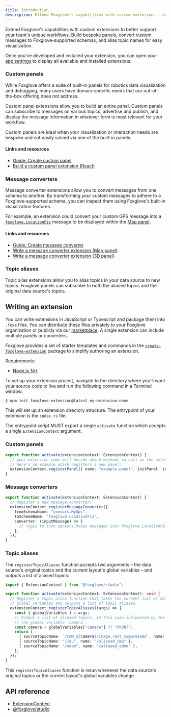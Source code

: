 ```yaml
---
title: Introduction
description: Extend Foxglove's capabilities with custom extensions – build bespoke panels, convert custom messages to Foxglove-supported schemas, and alias topic names for easy visualization.
---
```


Extend Foxglove's capabilities with custom extensions to better support your team's unique workflows. Build bespoke panels, convert custom messages to Foxglove-supported schemas, and alias topic names for easy visualization.

Once you've developed and installed your extension, you can open your [app settings](/docs/visualization/introduction#settings#extensions) to display all available and installed extensions.

### Custom panels

While Foxglove offers a suite of built-in panels for robotics data visualization and debugging, many users have domain-specific needs that our out-of-the-box offering does not address.

Custom panel extensions allow you to build an entire panel. Custom panels can subscribe to messages on various topics, advertise and publish, and display the message information in whatever form is most relevant for your workflow.

Custom panels are ideal when your visualization or interaction needs are bespoke and not easily solved via one of the built-in panels.

#### Links and resources

- [Guide: Create custom panel](guides/create-custom-panel)
- [Build a custom panel extension (React)](https://foxglove.dev/blog/building-a-custom-react-panel-with-foxglove-studio-extensions)

### Message converters

Message converter extensions allow you to convert messages from one schema to another. By transforming your custom messages to adhere to a Foxglove-supported schema, you can inspect them using Foxglove's built-in visualization features.

For example, an extension could convert your custom GPS message into a [`foxglove.LocationFix`](/docs/visualization/message-schemas/location-fix) message to be displayed within the [Map panel](/docs/visualization/panels/map).

#### Links and resources

- [Guide: Create message converter](guides/create-message-converter)
- [Write a message converter extension (Map panel)](https://foxglove.dev/blog/announcing-message-converter-extensions-in-foxglove-studio)
- [Write a message converter extension (3D panel)](https://foxglove.dev/blog/using-message-converters-to-display-3d-markers-in-foxglove-studio)

### Topic aliases

Topic alias extensions allow you to alias topics in your data source to new topics. Foxglove panels can subscribe to both the aliased topics and the original data source's topics.

## Writing an extension

You can write extensions in JavaScript or Typescript and package them into `.foxe` files. You can distribute these files privately to your Foxglove organization or publicly via our [marketplace](https://github.com/foxglove/studio-extension-marketplace). A single extension can include multiple panels or converters.

Foxglove provides a set of starter templates and commands in the [`create-foxglove-extension`](https://github.com/foxglove/create-foxglove-extension) package to simplify authoring an extension.

Requirements:

- [Node.js 14+](https://nodejs.org/)

To set up your extension project, navigate to the directory where you'll want your source code to live and run the following command in a Terminal window:

```bash
$ npm init foxglove-extension@latest my-extension-name
```

This will set up an extension directory structure. The entrypoint of your extension is the `index.ts` file.

The entrypoint script MUST export a single `activate` function which accepts a single `ExtensionContext` argument.

### Custom panels

```typescript
export function activate(extensionContext: ExtensionContext) {
  // your extension code will decide which methods to call on the extensionContext
  // Here's an example which registers a new panel:
  extensionContext.registerPanel({ name: "example-panel", initPanel: initExamplePanel });
}
```

### Message converters

```typescript
export function activate(extensionContext: ExtensionContext) {
  // Register a new message converter:
  extensionContext.registerMessageConverter({
    fromSchemaName: "sensors.MyGps",
    toSchemaName: "foxglove.LocationFix",
    converter: (inputMessage) => {
      // logic to turn sensors.MyGps messages into foxglove.LocationFix messages
    },
  });
}
```

### Topic aliases

The `registerTopicAliases` function accepts two arguments – the data source's original topics and the current layout's global variables – and outputs a list of aliased topics:

```typescript
import { ExtensionContext } from "@foxglove/studio";

export function activate(extensionContext: ExtensionContext): void {
  // Register a topic alias function that takes the current list of datasource topics and
  // global variables and outputs a list of topic aliases.
  extensionContext.registerTopicAliases((args) => {
    const { globalVariables } = args;
    // Output a list of aliased topics, in this case influenced by the current value of
    // the global variable `camera`.
    const camera = globalVariables["camera"] ?? "FRONT";
    return [
      { sourceTopicName: `/CAM_${camera}/image_rect_compressed`, name: `/selected_camera_image` },
      { sourceTopicName: "/imu", name: "/aliased_imu" },
      { sourceTopicName: "/odom", name: "/aliased_odom" },
    ];
  });
}

```

This `registerTopicAliases` function is rerun whenever the data source's original topics or the current layout's global variables change.

## API reference

- [ExtensionContext](api/extension-context)
- [@foxglove/studio](https://github.com/foxglove/studio/blob/main/packages/studio)
